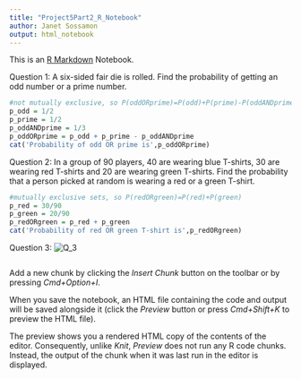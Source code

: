```yaml
---
title: "Project5Part2_R_Notebook"
author: Janet Sossamon
output: html_notebook
---
```


This is an [R Markdown](http://rmarkdown.rstudio.com) Notebook.


Question 1:
A six-sided fair die is rolled. Find the probability of getting an odd number or a prime number.
```r
#not mutually exclusive, so P(oddORprime)=P(odd)+P(prime)-P(oddANDprime)
p_odd = 1/2
p_prime = 1/2
p_oddANDprime = 1/3
p_oddORprime = p_odd + p_prime - p_oddANDprime
cat('Probability of odd OR prime is',p_oddORprime)
```
Question 2:
In a group of 90 players, 40 are wearing blue T-shirts, 30 are wearing red T-shirts and 20 are wearing green T-shirts. Find the probability that a person picked at random is wearing a red or a green T-shirt.
```r
#mutually exclusive sets, so P(redORgreen)=P(red)+P(green)
p_red = 30/90
p_green = 20/90
p_redORgreen = p_red + p_green
cat('Probability of red OR green T-shirt is',p_redORgreen)
```
Question 3:
![Q_3](Users/sossamonj15/Desktop/GRAD School - MATH/1Tech-Aided Math - Spring 2018/Project5Part2Notebook/Q_3.jpeg)
```r

```

Add a new chunk by clicking the *Insert Chunk* button on the toolbar or by pressing *Cmd+Option+I*.

When you save the notebook, an HTML file containing the code and output will be saved alongside it (click the *Preview* button or press *Cmd+Shift+K* to preview the HTML file). 

The preview shows you a rendered HTML copy of the contents of the editor. Consequently, unlike *Knit*, *Preview* does not run any R code chunks. Instead, the output of the chunk when it was last run in the editor is displayed.


